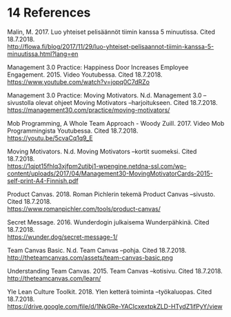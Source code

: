 # 14 References

Malin, M. 2017. Luo yhteiset pelisäännöt tiimin kanssa 5 minuutissa. Cited 18.7.2018.  
http://flowa.fi/blog/2017/11/29/luo-yhteiset-pelisaannot-tiimin-kanssa-5-minuutissa.html?lang=en

Management 3.0 Practice: Happiness Door Increases Employee Engagement. 2015. Video
Youtubessa. Cited 18.7.2018.  
https://www.youtube.com/watch?v=jopq0C7dRZo

Management 3.0 Practice: Moving Motivators. N.d. Management 3.0 –sivustolla olevat
ohjeet Moving Motivators –harjoitukseen. Cited 18.7.2018.  
https://management30.com/practice/moving-motivators/

Mob Programming, A Whole Team Approach - Woody Zuill. 2017. Video Mob
Programmingista Youtubessa. Cited 18.7.2018.  
https://youtu.be/5cvaCq1q9_E

Moving Motivators. N.d. Moving Motivators –kortit suomeksi. Cited 18.7.2018.  
https://1qjpt15fhlq3xjfpm2utibj1-wpengine.netdna-ssl.com/wp-content/uploads/2017/04/Management30-MovingMotivatorCards-2015-self-print-A4-Finnish.pdf

Product Canvas. 2018. Roman Pichlerin tekemä Product Canvas –sivusto. Cited 18.7.2018.  
https://www.romanpichler.com/tools/product-canvas/

Secret Message. 2016. Wunderdogin julkaisema Wunderpähkinä. Cited 18.7.2018.  
https://wunder.dog/secret-message-1/

Team Canvas Basic. N.d. Team Canvas –pohja. Cited 18.7.2018.  
http://theteamcanvas.com/assets/team-canvas-basic.png

Understanding Team Canvas. 2015. Team Canvas –kotisivu. Cited 18.7.2018.  
http://theteamcanvas.com/learn/

Yle Lean Culture Toolkit. 2018. Ylen ketterä toiminta –työkaluopas. Cited 18.7.2018.  
https://drive.google.com/file/d/1NkGRe-YACIcxextpkZLD-HTydZ1ifPyY/view
